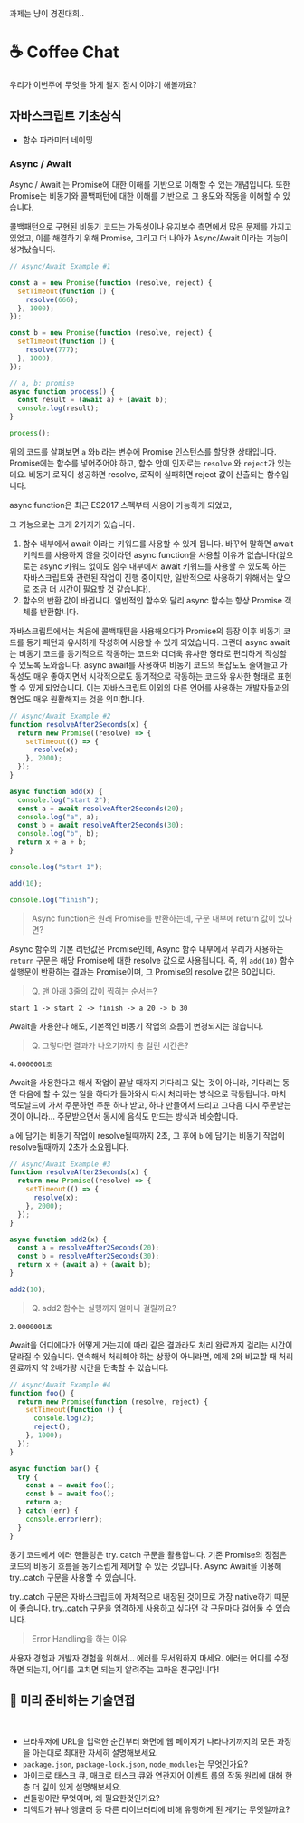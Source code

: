 
과제는 냥이 경진대회..

# ☕️ Coffee Chat

우리가 이번주에 무엇을 하게 될지 잠시 이야기 해볼까요?

## 자바스크립트 기초상식

- 함수 파라미터 네이밍

### Async / Await

Async / Await 는 Promise에 대한 이해를 기반으로 이해할 수 있는 개념입니다. 또한 Promise는 비동기와 콜백패턴에 대한 이해를 기반으로 그 용도와 작동을 이해할 수 있습니다.

콜백패턴으로 구현된 비동기 코드는 가독성이나 유지보수 측면에서 많은 문제를 가지고 있었고, 이를 해결하기 위해 Promise, 그리고 더 나아가 Async/Await 이라는 기능이 생겨났습니다.

```javascript
// Async/Await Example #1

const a = new Promise(function (resolve, reject) {
  setTimeout(function () {
    resolve(666);
  }, 1000);
});

const b = new Promise(function (resolve, reject) {
  setTimeout(function () {
    resolve(777);
  }, 1000);
});

// a, b: promise
async function process() {
  const result = (await a) + (await b);
  console.log(result);
}

process();
```

위의 코드를 살펴보면 `a` 와`b` 라는 변수에 Promise 인스턴스를 할당한 상태입니다. Promise에는 함수를 넣어주어야 하고, 함수 안에 인자로는 `resolve` 와 `reject`가 있는데요. 비동기 로직이 성공하면 resolve, 로직이 실패하면 reject 값이 산출되는 함수입니다.

async function은 최근 ES2017 스펙부터 사용이 가능하게 되었고,

그 기능으로는 크게 2가지가 있습니다.

1. 함수 내부에서 await 이라는 키워드를 사용할 수 있게 됩니다. 바꾸어 말하면 await 키워드를 사용하지 않을 것이라면 async function을 사용할 이유가 없습니다(앞으로는 async 키워드 없이도 함수 내부에서 await 키워드를 사용할 수 있도록 하는 자바스크립트와 관련된 작업이 진행 중이지만, 일반적으로 사용하기 위해서는 앞으로 조금 더 시간이 필요할 것 같습니다).
2. 함수의 반환 값이 바뀝니다. 일반적인 함수와 달리 async 함수는 항상 Promise 객체를 반환합니다.

자바스크립트에서는 처음에 콜백패턴을 사용해오다가 Promise의 등장 이후 비동기 코드를 동기 패턴과 유사하게 작성하여 사용할 수 있게 되었습니다. 그런데 async await는 비동기 코드를 동기적으로 작동하는 코드와 더더욱 유사한 형태로 편리하게 작성할 수 있도록 도와줍니다. async await를 사용하여 비동기 코드의 복잡도도 줄어들고 가독성도 매우 좋아지면서 시각적으로도 동기적으로 작동하는 코드와 유사한 형태로 표현할 수 있게 되었습니다. 이는 자바스크립트 이외의 다른 언어를 사용하는 개발자들과의 협업도 매우 원활해지는 것을 의미합니다.

```javascript
// Async/Await Example #2
function resolveAfter2Seconds(x) {
  return new Promise((resolve) => {
    setTimeout(() => {
      resolve(x);
    }, 2000);
  });
}

async function add(x) {
  console.log("start 2");
  const a = await resolveAfter2Seconds(20);
  console.log("a", a);
  const b = await resolveAfter2Seconds(30);
  console.log("b", b);
  return x + a + b;
}

console.log("start 1");

add(10);

console.log("finish");
```

> Async function은 원래 Promise를 반환하는데, 구문 내부에 return 값이 있다면?

Async 함수의 기본 리턴값은 Promise인데, Async 함수 내부에서 우리가 사용하는 `return` 구문은 해당 Promise에 대한 resolve 값으로 사용됩니다. 즉, 위 `add(10)` 함수 실행문이 반환하는 결과는 Promise이며, 그 Promise의 resolve 값은 60입니다.

> Q. 맨 아래 3줄의 값이 찍히는 순서는?

`start 1 -> start 2 -> finish -> a 20 -> b 30`

Await을 사용한다 해도, 기본적인 비동기 작업의 흐름이 변경되지는 않습니다.

> Q. 그렇다면 결과가 나오기까지 총 걸린 시간은?

`4.0000001초`

Await을 사용한다고 해서 작업이 끝날 때까지 기다리고 있는 것이 아니라, 기다리는 동안 다음에 할 수 있는 일을 하다가 돌아와서 다시 처리하는 방식으로 작동됩니다. 마치 맥도날드에 가서 주문하면 주문 하나 받고, 하나 만들어서 드리고 그다음 다시 주문받는 것이 아니라... 주문받으면서 동시에 음식도 만드는 방식과 비슷합니다.

`a` 에 담기는 비동기 작업이 resolve될때까지 2초, 그 후에 `b` 에 담기는 비동기 작업이 resolve될때까지 2초가 소요됩니다.

```javascript
// Async/Await Example #3
function resolveAfter2Seconds(x) {
  return new Promise((resolve) => {
    setTimeout(() => {
      resolve(x);
    }, 2000);
  });
}

async function add2(x) {
  const a = resolveAfter2Seconds(20);
  const b = resolveAfter2Seconds(30);
  return x + (await a) + (await b);
}

add2(10);
```

> Q. add2 함수는 실행까지 얼마나 걸릴까요?

`2.0000001초`

Await을 어디에다가 어떻게 거는지에 따라 같은 결과라도 처리 완료까지 걸리는 시간이 달라질 수 있습니다.
연속해서 처리해야 하는 상황이 아니라면, 예제 2와 비교할 때 처리 완료까지 약 2배가량 시간을 단축할 수 있습니다.

```javascript
// Async/Await Example #4
function foo() {
  return new Promise(function (resolve, reject) {
    setTimeout(function () {
      console.log(2);
      reject();
    }, 1000);
  });
}

async function bar() {
  try {
    const a = await foo();
    const b = await foo();
    return a;
  } catch (err) {
    console.error(err);
  }
}
```

동기 코드에서 에러 핸들링은 try..catch 구문을 활용합니다. 기존 Promise의 장점은 코드의 비동기 흐름을 동기스럽게 제어할 수 있는 것입니다. Async Await을 이용해 try..catch 구문을 사용할 수 있습니다.

try..catch 구문은 자바스크립트에 자체적으로 내장된 것이므로 가장 native하기 때문에 좋습니다. try..catch 구문을 엄격하게 사용하고 싶다면 각 구문마다 걸어둘 수 있습니다.

> Error Handling을 하는 이유

사용자 경험과 개발자 경험을 위해서... 에러를 무서워하지 마세요. 에러는 어디를 수정하면 되는지, 어디를 고치면 되는지 알려주는 고마운 친구입니다!

## 🥸 미리 준비하는 기술면접

<br />
<Alert
  showIcon
  message="이번주 학습 내용과 관련이 깊은 기술면접 질문 목록입니다. 평일에는 개념이해 후 과제작업에 집중하시고, 주말에는 추가적인 리서치와 본인만의 방식으로 노션이나 블로그 등의 공간에 정리하는 시간을 갖도록 하세요."
  type="info"
/>

- 브라우저에 URL을 입력한 순간부터 화면에 웹 페이지가 나타나기까지의 모든 과정을 아는대로 최대한 자세히 설명해보세요.
- `package.json`, `package-lock.json`, `node_modules`는 무엇인가요?
- 마이크로 태스크 큐, 매크로 태스크 큐와 연관지어 이벤트 룹의 작동 원리에 대해 한층 더 깊이 있게 설명해보세요.
- 번들링이란 무엇이며, 왜 필요한것인가요?
- 리액트가 뷰나 앵귤러 등 다른 라이브러리에 비해 유행하게 된 계기는 무엇일까요?
